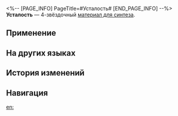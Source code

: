 <%-- [PAGE_INFO]
PageTitle=#Усталость#
[END_PAGE_INFO] --%>
{{Предмет Инфобокс
|id          = 183005
|Изображение = Предмет Усталость.png
|Тип         = Материал для синтеза
|Инвентарь   = Другие материалы
|Редкость    = 4
|Эффект      = 
|Описание    = Материал для синтеза уровня 4
|Источник1   = [[Отель «Грёзы»: Мем зоны воспоминаний «Моё Сердце Разбито» и другие противники]]
}}
{{Описание|Я больше не могу писать. Хватит с меня.<br /><br />''«Это то, что называют "усталостью"».''}}
'''Усталость''' — 4-звёздочный [[Материалы для синтеза|материал для синтеза]].

==Применение==
{{Используется в создании}}

==На других языках==
{{На других языках
|en   = Weary
|zhs  = 厌倦
|zht  = 厭倦
|ja   = 嫌気
|ko   = 싫증
|es   = Agotamiento
|fr   = Lassitude
|ru   = Усталость
|th   = Weary
|vi   = Chán Ngán
|de   = Erschöpfung
|id   = Weary
|pt   = Cansado
}}

==История изменений==
{{История изменений|3.5}}

==Навигация==
{{Материалы синтеза Навбокс}}

[[en:]]